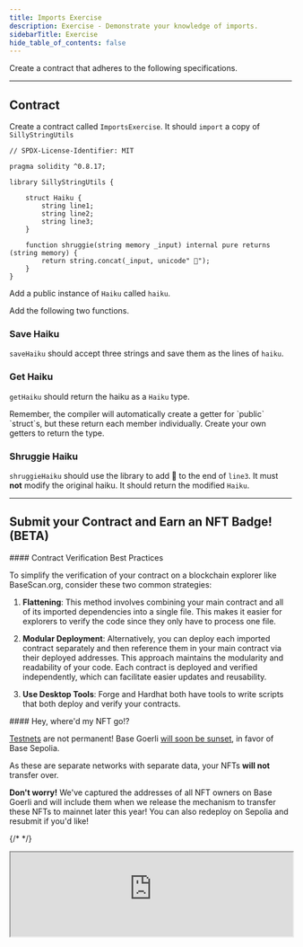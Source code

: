 ```yaml
---
title: Imports Exercise
description: Exercise - Demonstrate your knowledge of imports.
sidebarTitle: Exercise
hide_table_of_contents: false
---
```



Create a contract that adheres to the following specifications.

---

## Contract

Create a contract called `ImportsExercise`. It should `import` a copy of `SillyStringUtils`

```solidity
// SPDX-License-Identifier: MIT

pragma solidity ^0.8.17;

library SillyStringUtils {

    struct Haiku {
        string line1;
        string line2;
        string line3;
    }

    function shruggie(string memory _input) internal pure returns (string memory) {
        return string.concat(_input, unicode" 🤷");
    }
}
```

Add a public instance of `Haiku` called `haiku`.

Add the following two functions.

### Save Haiku

`saveHaiku` should accept three strings and save them as the lines of `haiku`.

### Get Haiku

`getHaiku` should return the haiku as a `Haiku` type.

<Note>
Remember, the compiler will automatically create a getter for `public` `struct`s, but these return each member individually. Create your own getters to return the type.
</Note>


### Shruggie Haiku

`shruggieHaiku` should use the library to add 🤷 to the end of `line3`. It must **not** modify the original haiku. It should return the modified `Haiku`.

---

## Submit your Contract and Earn an NFT Badge! (BETA)

<Warning>
#### Contract Verification Best Practices

To simplify the verification of your contract on a blockchain explorer like BaseScan.org, consider these two common strategies:

1. **Flattening**: This method involves combining your main contract and all of its imported dependencies into a single file. This makes it easier for explorers to verify the code since they only have to process one file.

2. **Modular Deployment**: Alternatively, you can deploy each imported contract separately and then reference them in your main contract via their deployed addresses. This approach maintains the modularity and readability of your code. Each contract is deployed and verified independently, which can facilitate easier updates and reusability.

3. **Use Desktop Tools**: Forge and Hardhat both have tools to write scripts that both deploy and verify your contracts.
</Warning>


<Note>
#### Hey, where'd my NFT go!?

[Testnets](/learn/deployment-to-testnet/test-networks) are not permanent! Base Goerli [will soon be sunset](https://base.mirror.xyz/kkz1-KFdUwl0n23PdyBRtnFewvO48_m-fZNzPMJehM4), in favor of Base Sepolia.

As these are separate networks with separate data, your NFTs **will not** transfer over.

**Don't worry!** We've captured the addresses of all NFT owners on Base Goerli and will include them when we release the mechanism to transfer these NFTs to mainnet later this year! You can also redeploy on Sepolia and resubmit if you'd like!
</Note>


{/* <CafeUnitTest nftNum={19}/> */}

<iframe
  src="https://684b5e62b1ff46bc5bf83966-aijszlfakk.chromatic.com/iframe.html?args=&id=components-cafeunittest--nineteen&viewMode=story&dark=true&hero=true"
  width="100%"
  height="auto"
/>


<PolicyBanner />